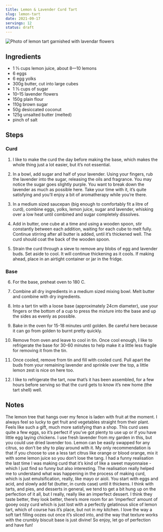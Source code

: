 ```yaml
---
title: Lemon & Lavender Curd Tart
slug: lemon-tart
date: 2021-09-17
servings: 12
status: draft
---
```


<Image src="1.jpg" alt="Photo of lemon tart garnished with lavendar flowers" />

## Ingredients

- 1 ⅓ cups lemon juice, about 8—10 lemons
- 6 eggs
- 6 egg yolks
- 300g butter, cut into large cubes
- 1 ⅓ cups of sugar
- 10–15 lavender flowers
- 150g plain flour
- 110g brown sugar
- 50g desiccated coconut
- 125g unsalted butter (melted)
- pinch of salt

## Steps

### Curd

1.  I like to make the curd the day before making the base, which makes the whole thing just a lot easier, but it’s not essential.

2.  In a bowl, add sugar and half of your lavender. Using your fingers, rub the lavender into the sugar, releasing the oils and fragrance. You may notice the sugar goes slightly purple. You want to break down the lavender as much as possible here. Take your time with it, it’s quite satisfying and you’ll enjoy a bit of aromatherapy while you’re there.

3.  In a medium sized saucepan (big enough to comfortably fit a litre of curd), combine eggs, yolks, lemon juice, sugar and lavender, whisking over a low heat until combined and sugar completely dissolves.

4.  Add in butter, one cube at a time and using a wooden spoon, stir constantly between each addition, waiting for each cube to melt fully. Continue stirring after all butter is added, until it’s thickened well. The curd should coat the back of the wooden spoon.

5.  Strain the curd through a sieve to remove any blobs of egg and lavender buds. Set aside to cool. It will continue thickening as it cools. If making ahead, place in an airtight container or jar in the fridge.

### Base

6.  For the base, preheat oven to 180 C.

7.  Combine all dry ingredients in a medium sized mixing bowl. Melt butter and combine with dry ingredients.

8.  Into a tart tin with a loose base (approximately 24cm diameter), use your fingers or the bottom of a cup to press the mixture into the base and up the sides as evenly as possible.

9.  Bake in the oven for 15-18 minutes until golden. Be careful here because it can go from golden to burnt pretty quickly.

10. Remove from oven and leave to cool in tin. Once cool enough, I like to refrigerate the base for 30-60 minutes to help make it a little less fragile for removing it from the tin.

11. Once cooled, remove from tin and fill with cooled curd. Pull apart the buds from your remaining lavender and sprinkle over the top, a little lemon zest is nice on here too.

12. I like to refrigerate the tart, now that’s it has been assembled, for a few hours before serving so that the curd gets to know it’s new home (the tart shell) well.

## Notes

The lemon tree that hangs over my fence is laden with fruit at the moment. I always feel so lucky to get fruit and vegetables straight from their plant. Feels like such a gift, much more satisfying than a shop. This curd uses quite a few eggs, so it’s perfect if you’ve got plenty to use up or if you have little egg laying chickens. I use fresh lavender from my garden in this, but you could use dried lavender too. Lemon can be easily swapped for any citrus, so don’t be shy to play around with it. My only recommendation is that if you choose to use a less tart citrus like orange or blood orange, mix it with some lemon juice so you don’t lose the tang.
I had a funny realisation the last time I was making curd that it’s kind of like a sweet mayonnaise - which I just find so funny but also interesting. The realisation really helped me to understand what was happening in the process of making curd, which is just emulsification, really, like mayo or aioli. You start with eggs and acid, and slowly add fat (butter, in curds case) until it thickens. I think with tarts, and pies, and desserts in general, we tend to get a bit hung up on the perfection of it all, but I really, really like an imperfect dessert. I think they taste better, they look better, there’s more room for an ‘imperfect’ amount of gooey oozy curd which is just lost with a perfectly gelatinous slice of lemon tart, which of course has it’s place, but not in my kitchen. I love the way a soft tart filling oozes out once it’s sliced into, and the way that texture works with the crumbly biscuit base is just divine\! So enjoy, let go of perfection and have fun\!
